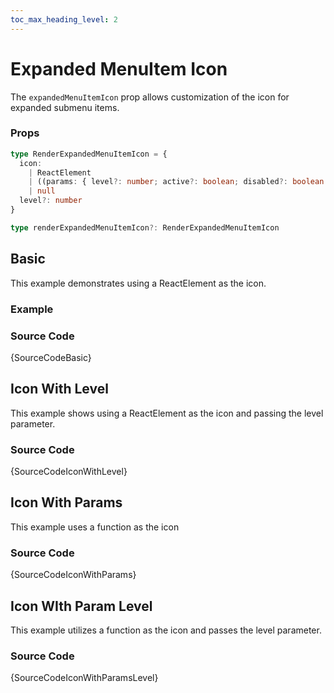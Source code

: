 ```yaml
---
toc_max_heading_level: 2
---
```



# Expanded MenuItem Icon

The `expandedMenuItemIcon` prop allows customization of the icon for expanded submenu items.

### Props

```ts noCopy
type RenderExpandedMenuItemIcon = {
  icon:
    | ReactElement
    | ((params: { level?: number; active?: boolean; disabled?: boolean }) => ReactElement | null)
    | null
  level?: number
}

type renderExpandedMenuItemIcon?: RenderExpandedMenuItemIcon
```

## Basic

This example demonstrates using a ReactElement as the icon.

### Example

<IframeWindow url='http://localhost:3000/menu-examples/horizontal-menu/menu/expanded-menu-item-icon/basic' />

### Source Code

<TsToJsCodeSnippet>{SourceCodeBasic}</TsToJsCodeSnippet>

## Icon With Level

This example shows using a ReactElement as the icon and passing the level parameter.

<IframeWindow url='http://localhost:3000/menu-examples/horizontal-menu/menu/expanded-menu-item-icon/icon-with-level' />

### Source Code

<TsToJsCodeSnippet>{SourceCodeIconWithLevel}</TsToJsCodeSnippet>

## Icon With Params

This example uses a function as the icon

<IframeWindow url='http://localhost:3000/menu-examples/horizontal-menu/menu/expanded-menu-item-icon/icon-with-param' />

### Source Code

<TsToJsCodeSnippet>{SourceCodeIconWithParams}</TsToJsCodeSnippet>

## Icon WIth Param Level

This example utilizes a function as the icon and passes the level parameter.

<IframeWindow url='http://localhost:3000/menu-examples/horizontal-menu/menu/expanded-menu-item-icon/icon-with-param-level' />

### Source Code

<TsToJsCodeSnippet>{SourceCodeIconWithParamsLevel}</TsToJsCodeSnippet>
